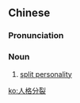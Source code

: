 ==Chinese==
{{zh-forms|type=22}}

===Pronunciation===
{{zh-pron
|m=réngé fēnliè
|c=jan4 gaak3 fan1 lit6
|cat=n
}}

===Noun===
{{zh-noun}}

# [[split personality]]

[[ko:人格分裂]]